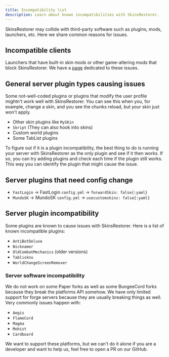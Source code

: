```yaml
---
title: Incompatibility list
description: Learn about known incompatibilities with SkinsRestorer.
---
```


SkinsRestorer may collide with third-party software such as plugins, mods, launchers, etc.
Here we share common reasons for issues.

## Incompatible clients

Launchers that have built-in skin mods or other game-altering mods that block SkinsRestorer.
We have a [page](/docs/troubleshooting/launcher-issues) dedicated to these issues.

## General server plugin types causing issues

Some not-well-coded plugins or plugins that modify the user profile mightn't work well with SkinsRestorer.
You can see this when you, for example, change a skin, and you see the chunks reload, but your skin just won't apply.

- Other skin plugins like `MySKin`
- `Skript` (They can also hook into skins)
- Custom world plugins
- Some TabList plugins

To figure out if it is a plugin incompatibility,
the best thing to do is running your server with SkinsRestorer as the only plugin
and see if it then works.
If so, you can try adding plugins and check each time if the plugin still works.
This way you can identify the plugin that might cause the issue.

## Server plugins that need config change

- `FastLogin` -> FastLogin `config.yml` -> `forwardSkin: false{:yaml}`
- `MundoSK` -> MundoSK `config.yml` -> `usecustomskins: false{:yaml}`

## Server plugin incompatibility

Some plugins are known to cause issues with SkinsRestorer. Here is a list of known incompatible plugins:

- `AntiBotDeluxe`
- `Nicknamer`
- `OldCombatMechanics` (older versions)
- `Tablisknu`
- `WorldChangeScreenRemover`

### Server software incompatibility

We do not work on some Paper forks as well as some BungeeCord forks because they break the platforms API somehow.
We have only limited support for forge servers because they are usually breaking things as well.
Very commonly issues happen with:

- `Aegis`
- `FlameCord`
- `Magma`
- `Mohist`
- `Cardboard`

We want to support these platforms, but we can't do it alone if you are a developer and want to help us,
feel free to open a PR on our GitHub.
